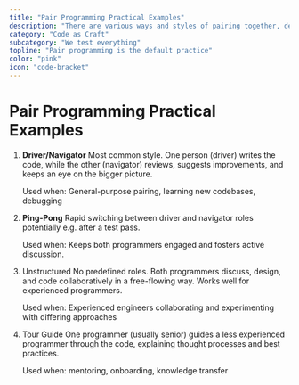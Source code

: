 ```yaml
---
title: "Pair Programming Practical Examples"
description: "There are various ways and styles of pairing together, dependent upon the audience one maybe favoured over another."
category: "Code as Craft"
subcategory: "We test everything"
topline: "Pair programming is the default practice"
color: "pink"
icon: "code-bracket"
---
```



# Pair Programming Practical Examples

1. **Driver/Navigator**
   Most common style. One person (driver) writes the code, while the other (navigator) reviews, suggests improvements, and keeps an eye on the bigger picture.

   Used when: General-purpose pairing, learning new codebases, debugging

2. **Ping-Pong**
   Rapid switching between driver and navigator roles potentially e.g. after a test pass.

   Used when: Keeps both programmers engaged and fosters active discussion.

3. Unstructured
   No predefined roles. Both programmers discuss, design, and code collaboratively in a free-flowing way. Works well for experienced programmers.

   Used when: Experienced engineers collaborating and experimenting with differing approaches

4. Tour Guide
   One programmer (usually senior) guides a less experienced programmer through the code, explaining thought processes and best practices.

   Used when: mentoring, onboarding, knowledge transfer
